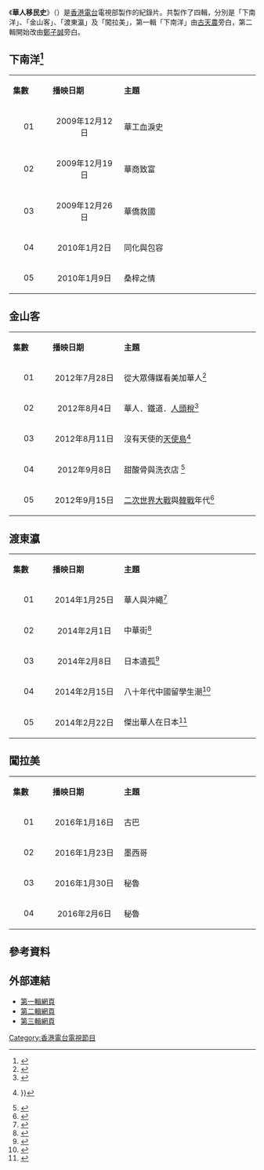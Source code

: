 {{電視節目信息框
| 顏色       = RTHK
| 名稱       = 華人移民史<br />{{lang|en|Overseas Chinese}}（第一輯）<br>{{lang|en|Roots Old and New}}（第二至四輯）
| 原名       = 
| 圖片       = 
| 圖說       = 
| 類型       = 紀錄片
| 原創       = 
| 發展       = 
| 導演       = 
| 主持       = 
| 演出       = 
| 配音       = 
| 旁白       = [[古天農|古天農]]（第一輯）<br>[[鄭子誠|鄭子誠]]（第二至四輯）
| 配樂       = 黎允文
| 主題曲     = 
| 片頭曲     = 
| 片尾曲     = 
| 作曲       = 
| 國家       = {{CHN}}
| 地區       = {{HKG}}
| 語言       = [[粵語|粵語]]、[[英語|英語]]
| 季數       = 
| 系列數     = 
| 輯數       = 4
| 集數       = 17
| 每集列表   = 
| 執行製片   = 
| 製片人     = [[香港電台|香港電台]]電視部
| 監製       = [[唐敏明|唐敏明]]
| 副製片人   = 
| 共同製片人 = 
| 編審       = 
| 剪輯       = 
| 外景       = {{THA}}（第一輯）<br>{{MAL}}（第一輯）<br>{{SGP}}（第一輯）<br>{{USA}}（第二輯）<br>{{CAN}}（第二輯）<br>{{JAP}}（第三輯）
| 機位       = 
| 每集長     = 約60分鐘（連廣告）
| 頻道       = 
| 電視網     = {{TVB-Jade}}<br>[[港台電視31|港台電視31]]（第三輯起）
| 電視臺     = 
| 視頻制式   = 
| 音頻制式   = 
| 首播國家   = 
| 首播地區   = 
| 開始       = 2009年12月12日
| 結束       = 
| 晚於       = 
| 早於       = 
| 相關劇集   = 
| 中國大陸名稱 = 
| 臺灣名稱     = 
| 港澳名稱     = 
| 馬新名稱     = 
| 官方網站   = http://programme.rthk.org.hk/rthk/tv/programme.php?name=tv/overseaschinese
| imdb_id    = 
| tv_com_id  = 
}}
《'''華人移民史'''》（{{lang-en|'''Roots Old and New'''}}）是[[香港電台|香港電台]]電視部製作的紀錄片。共製作了四輯，分別是「下南洋」、「金山客」、「渡東瀛」及「闖拉美」，第一輯「下南洋」由[[古天農|古天農]]旁白，第二輯開始改由[[鄭子誠|鄭子誠]]旁白。

== 下南洋<ref>{{Cite web |url = http://programme.rthk.hk/rthk/tv/programme.php?name=tv/rootsoldandnew&p=5539 |title = rthk.hk 香港電台網站  華人移民史 - 金山客 |author = 香港電台 |date = 2012年7月 |publisher = 香港電台 |accessdate = 2014年1月30日 }}</ref> ==
{|class="wikitable" style="width:60%; font-size: 14px;"
|- style="background:cornflowerblue; color:white" align=center
|style="width:5%"|'''集數'''||style="width:10%"|'''播映日期'''||style="width:20%"|'''主題'''
|-
|align=center| 01 ||align=center| 2009年12月12日 ||華工血淚史
|-
|align=center| 02 ||align=center| 2009年12月19日 ||華商致富
|-
|align=center| 03 ||align=center| 2009年12月26日 ||華僑救國
|-
|align=center| 04 ||align=center| 2010年1月2日 ||同化與包容 
|-
|align=center| 05 ||align=center| 2010年1月9日 ||桑梓之情
|}

== 金山客 ==
{|class="wikitable" style="width:60%; font-size: 14px;"
|- style="background:cornflowerblue; color:white" align=center
|style="width:5%"|'''集數'''||style="width:10%"|'''播映日期'''||style="width:20%"|'''主題'''
|-
|align=center| 01 ||align=center| 2012年7月28日 ||從大眾傳媒看美加華人<ref>{{Cite web |url = http://programme.rthk.hk/rthk/tv/programme.php?name=tv/rootsoldandnew&d=2012-07-28&p=5539&e=185246&m=episode |title = rthk.hk 香港電台網站  華人移民史 - 金山客 第一集﹕從大眾傳媒看美加華人 |author = 香港電台 |date = 2012年7月28日 |publisher = 香港電台 |accessdate = 2014年1月30日 }}</ref>
|-
|align=center| 02 ||align=center| 2012年8月4日 ||華人．鐵道．[[人頭稅|人頭稅]]<ref>{{Cite web |url = http://programme.rthk.hk/rthk/tv/programme.php?name=tv/rootsoldandnew&d=2012-08-04&p=5539&e=185263&m=episode |title = rthk.hk 香港電台網站  華人移民史 - 金山客 第二集﹕華人．鐵道．人頭稅 |author = 香港電台 |date = 2012年8月4日 |publisher = 香港電台 |accessdate = 2014年1月30日 }}</ref>
|-
|align=center| 03 ||align=center| 2012年8月11日 ||沒有天使的[[天使島|天使島]]<ref>{{Cite web |url = http://programme.rthk.hk/rthk/tv/programme.php?name=tv/rootsoldandnew&d=2012-08-11&p=5539&e=185265&m=episode |title = rthk.hk 香港電台網站  華人移民史 - 金山客 第三集﹕沒有天使的天使島 |author = 香港電台 |date = 2012年8月11日 |publisher = 香港電台 |accessdate = 2014年1月30日 }}}}</ref>
|-
|align=center| 04 ||align=center| 2012年9月8日 ||甜酸骨與洗衣店 <ref>{{Cite web |url = http://programme.rthk.hk/rthk/tv/programme.php?name=tv/rootsoldandnew&d=2012-09-08&p=5539&e=189394&m=episode |title = rthk.hk 香港電台網站  華人移民史 - 金山客 第四集﹕甜酸骨與洗衣店 |author = 香港電台 |date = 2012年9月8日 |publisher = 香港電台 |accessdate = 2014年1月30日  }}</ref>
|-
|align=center| 05 ||align=center| 2012年9月15日 ||[[二次世界大戰|二次世界大戰]]與[[韓戰|韓戰]]年代<ref>{{Cite web |url = http://programme.rthk.hk/rthk/tv/programme.php?name=tv/rootsoldandnew&d=2012-09-15&p=5539&e=189914&m=episode |title = rthk.hk 香港電台網站  華人移民史 - 金山客 第五集﹕二次世界大戰與韓戰年代 |author = 香港電台 |date = 2012年9月15日 |publisher = 香港電台 |accessdate = 2014年1月30日 }}</ref>
|}

== 渡東瀛 ==
{|class="wikitable" style="width:60%; font-size: 14px;"
|- style="background:cornflowerblue; color:white" align=center
|style="width:5%"|'''集數'''||style="width:10%"|'''播映日期'''||style="width:20%"|'''主題'''
|-
|align=center| 01 ||align=center| 2014年1月25日 ||華人與沖繩<ref>{{Cite web |url = http://programme.rthk.hk/rthk/tv/programme.php?name=tv/rootsoldandnewjapan&d=2014-01-25&p=6115&e=&m=episode |title = rthk.hk 香港電台網站  華人移民史 - 渡東瀛 第一集﹕華人與沖繩 |author = 香港電台 |date = 2014年1月25日 |publisher = 香港電台 |accessdate = 2014年1月30日 }}</ref>
|-
|align=center| 02 ||align=center| 2014年2月1日 ||中華街<ref>{{Cite web |url = http://programme.rthk.hk/rthk/tv/programme.php?name=tv/rootsoldandnewjapan&d=2014-02-01&p=6115&e=246213&m=episode |title = rthk.hk 香港電台網站  華人移民史 - 渡東瀛 第二集﹕中華街 |author = 香港電台 |date = 2012年9月15日 |publisher = 香港電台 |accessdate = 2014年1月30日 }}</ref>
|-
|align=center| 03 ||align=center| 2014年2月8日 ||日本遺孤<ref>{{Cite web |url = http://programme.rthk.hk/rthk/tv/programme.php?name=tv/rootsoldandnewjapan&d=2014-02-08&p=6115&e=246216&m=episode |title = rthk.hk 香港電台網站  華人移民史 - 渡東瀛 第三集﹕日本遺孤 |author = 香港電台 |date = 2012年9月15日 |publisher = 香港電台 |accessdate = 2014年1月30日 }}</ref>
|-
|align=center| 04 ||align=center| 2014年2月15日 ||八十年代中國留學生潮<ref>{{Cite web |url = http://programme.rthk.hk/rthk/tv/programme.php?name=tv/rootsoldandnewjapan&d=2014-02-15&p=6115&e=246298&m=episode |title = rthk.hk 香港電台網站  華人移民史 - 渡東瀛 第四集﹕八十年代中國留學生潮 |author = 香港電台 |date = 2012年9月15日 |publisher = 香港電台 |accessdate = 2014年2月23日 }}</ref>
|-
|align=center| 05 ||align=center| 2014年2月22日 ||傑出華人在日本<ref>{{Cite web |url = http://programme.rthk.hk/rthk/tv/programme.php?name=tv/rootsoldandnewjapan&d=2014-02-22&p=6115&e=246407&m=episode |title = rthk.hk 香港電台網站  華人移民史 - 渡東瀛 第五集﹕傑出華人在日本 |author = 香港電台 |date = 2012年9月15日 |publisher = 香港電台 |accessdate = 2014年2月23日 }}</ref>
|}

== 闖拉美 ==
{|class="wikitable" style="width:60%; font-size: 14px;"
|- style="background:cornflowerblue; color:white" align=center
|style="width:5%"|'''集數'''||style="width:10%"|'''播映日期'''||style="width:20%"|'''主題'''
|-
|align=center| 01 ||align=center| 2016年1月16日 ||古巴
|-
|align=center| 02 ||align=center| 2016年1月23日 ||墨西哥
|-
|align=center| 03 ||align=center| 2016年1月30日 ||秘魯
|-
|align=center| 04 ||align=center| 2016年2月6日 ||秘魯
|}

== 參考資料 ==
{{reflist}}

== 外部連結 ==
*[http://programme.rthk.org.hk/rthk/tv/programme.php?name=tv/overseaschinese 第一輯網頁]
*[http://programme.rthk.hk/rthk/tv/programme.php?name=tv/rootsoldandnew&p=5539 第二輯網頁]
*[http://programme.rthk.hk/rthk/tv/programme.php?name=tv/rootsoldandnewjapan&p=6115 第三輯網頁]

[[Category:香港電台電視節目|Category:香港電台電視節目]]